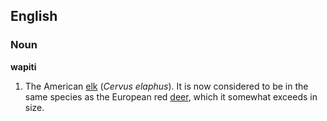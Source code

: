 ==English==

===Noun===

'''wapiti'''

#The American [[elk]] (''Cervus elaphus''). It is now considered to be in the same species as the European red [[deer]], which it somewhat exceeds in size.